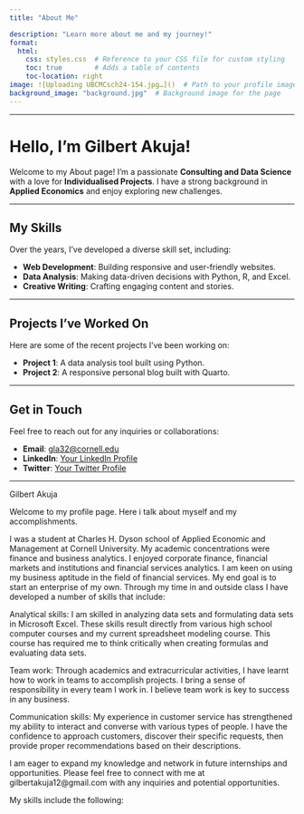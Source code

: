 ```yaml
---
title: "About Me"

description: "Learn more about me and my journey!"
format:
  html:
    css: styles.css  # Reference to your CSS file for custom styling
    toc: true        # Adds a table of contents
    toc-location: right
image: ![Uploading UBCMCsch24-154.jpg…]()  # Path to your profile image
background_image: "background.jpg"  # Background image for the page
---
```


---

# Hello, I'm Gilbert Akuja!

Welcome to my About page! I'm a passionate **Consulting and Data Science** with a love for **Individualised Projects**. I have a strong background in **Applied Economics** and enjoy exploring new challenges.

---

## My Skills

Over the years, I've developed a diverse skill set, including:

- **Web Development**: Building responsive and user-friendly websites.
- **Data Analysis**: Making data-driven decisions with Python, R, and Excel.
- **Creative Writing**: Crafting engaging content and stories.

---

## Projects I've Worked On

Here are some of the recent projects I've been working on:

- **Project 1**: A data analysis tool built using Python.
- **Project 2**: A responsive personal blog built with Quarto.

---

## Get in Touch

Feel free to reach out for any inquiries or collaborations:

- **Email**: [gla32@cornell.edu](mailto:yourname@example.com)
- **LinkedIn**: [Your LinkedIn Profile](https://www.linkedin.com/in/yourname)
- **Twitter**: [Your Twitter Profile](https://twitter.com/yourname)

---
Gilbert Akuja 

Welcome to my profile page. Here i talk about myself and my accomplishments. 

I was a student at Charles H. Dyson school of Applied Economic and Management at Cornell University. My academic concentrations were finance and business analytics. I enjoyed corporate finance, financial markets and institutions and financial services analytics. I am keen on using my business aptitude in the field of financial services. My end goal is to start an enterprise of my own. Through my time in and outside class I have developed a number of skills that include:

Analytical skills: I am skilled in analyzing data sets and formulating data sets in Microsoft Excel. These skills result directly from various high school computer courses and my current spreadsheet modeling course. This course has required me to think critically when creating formulas and evaluating data sets.

Team work: Through academics and extracurricular activities, I have learnt how to work in teams to accomplish projects. I bring a sense of responsibility in every team I work in. I believe team work is key to success in any business. 

Communication skills: My experience in customer service has strengthened my ability to interact and converse with various types of people. I have the confidence to approach customers, discover their specific requests, then provide proper recommendations based on their descriptions. 

I am eager to expand my knowledge and network in future internships and opportunities. Please feel free to connect with me at gilbertakuja12@gmail.com with any inquiries and potential opportunities.


My skills include the following: 
